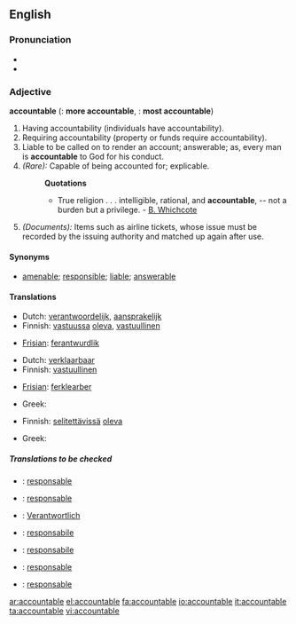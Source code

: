 ==English==

===Pronunciation===
*{{IPA|/ʌˈkaʊntəbl̩/}}
*{{SAMPA|/V"kaUnt@b@l/}}

===Adjective===
'''accountable'''  ({{compar}}: '''more accountable''', {{superl}}: '''most accountable''')

# Having accountability (individuals have accountability). 
# Requiring accountability (property or funds require accountability).
# Liable to be called on to render an account; answerable; as, every man is '''accountable''' to God for his conduct.
# ''(Rare):'' Capable of being accounted for; explicable.
#:'''Quotations'''
#:*True religion . . . intelligible, rational, and '''accountable''', -- not a burden but a privilege. - [[B. Whichcote]]
# ''(Documents):'' Items such as airline tickets, whose issue must be recorded by the issuing authority and matched up again after use.

====Synonyms====
*[[amenable]]; [[responsible]]; [[liable]]; [[answerable]]

====Translations====
{{trans-top|Having accountability}}
*Dutch: [[verantwoordelijk]], [[aansprakelijk]]
*Finnish: [[vastuussa]] [[oleva]], [[vastuullinen]]
{{trans-mid}}
*[[Frisian]]: [[ferantwurdlik]]
{{trans-bottom}}

{{trans-top|Requiring accountability}}
*Dutch: [[verklaarbaar]]
*Finnish: [[vastuullinen]]
{{trans-mid}}
*[[Frisian]]: [[ferklearber]]
{{trans-bottom}}

{{trans-top|Liable to be called on to render an account}}
*Greek: {{t|el|υπόλογος}}
{{trans-mid}}
{{trans-bottom}}

{{trans-top|Capable of being accounted for; explicable}}
*Finnish: [[selitettävä|selitettävissä]] [[oleva]]
{{trans-mid}}
*Greek: {{t|el|ευεξήγητος}}
{{trans-bottom}}

{{trans-top|Items such as airline tickets, whose issue must be recorded by the issuing authority and matched up again after use}}
{{trans-mid}}
{{trans-bottom}}

=====Translations to be checked=====
{{checktrans}}
{{top}}
*{{ttbc|Catalan}}: [[responsable]]
*{{ttbc|French}}: [[responsable]]
*{{ttbc|German}}: [[Verantwortlich]]
*{{ttbc|Interlingua}}: [[responsabile]]
{{mid}}
*{{ttbc|Italian}}: [[responsabile]]
*{{ttbc|Portuguese}}: [[responsable]]
*{{ttbc|Spanish}}: [[responsable]]
{{bottom}}

[[ar:accountable]]
[[el:accountable]]
[[fa:accountable]]
[[io:accountable]]
[[it:accountable]]
[[ta:accountable]]
[[vi:accountable]]